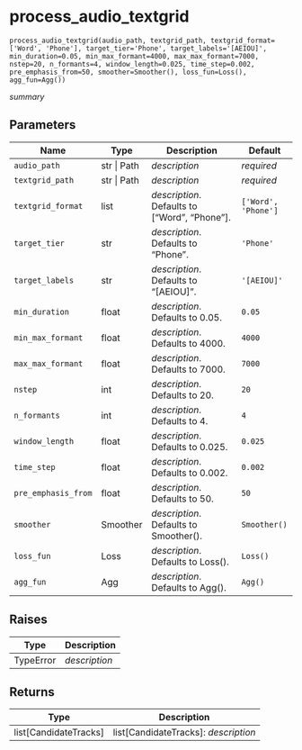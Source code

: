 # process_audio_textgrid { #fasttrackpy.process_audio_textgrid }

`process_audio_textgrid(audio_path, textgrid_path, textgrid_format=['Word', 'Phone'], target_tier='Phone', target_labels='[AEIOU]', min_duration=0.05, min_max_formant=4000, max_max_formant=7000, nstep=20, n_formants=4, window_length=0.025, time_step=0.002, pre_emphasis_from=50, smoother=Smoother(), loss_fun=Loss(), agg_fun=Agg())`

_summary_

## Parameters

| Name                | Type        | Description                                   | Default             |
|---------------------|-------------|-----------------------------------------------|---------------------|
| `audio_path`        | str \| Path | _description_                                 | _required_          |
| `textgrid_path`     | str \| Path | _description_                                 | _required_          |
| `textgrid_format`   | list        | _description_. Defaults to ["Word", "Phone"]. | `['Word', 'Phone']` |
| `target_tier`       | str         | _description_. Defaults to "Phone".           | `'Phone'`           |
| `target_labels`     | str         | _description_. Defaults to "[AEIOU]".         | `'[AEIOU]'`         |
| `min_duration`      | float       | _description_. Defaults to 0.05.              | `0.05`              |
| `min_max_formant`   | float       | _description_. Defaults to 4000.              | `4000`              |
| `max_max_formant`   | float       | _description_. Defaults to 7000.              | `7000`              |
| `nstep`             | int         | _description_. Defaults to 20.                | `20`                |
| `n_formants`        | int         | _description_. Defaults to 4.                 | `4`                 |
| `window_length`     | float       | _description_. Defaults to 0.025.             | `0.025`             |
| `time_step`         | float       | _description_. Defaults to 0.002.             | `0.002`             |
| `pre_emphasis_from` | float       | _description_. Defaults to 50.                | `50`                |
| `smoother`          | Smoother    | _description_. Defaults to Smoother().        | `Smoother()`        |
| `loss_fun`          | Loss        | _description_. Defaults to Loss().            | `Loss()`            |
| `agg_fun`           | Agg         | _description_. Defaults to Agg().             | `Agg()`             |

## Raises

| Type      | Description   |
|-----------|---------------|
| TypeError | _description_ |

## Returns

| Type                    | Description                          |
|-------------------------|--------------------------------------|
| list\[CandidateTracks\] | list[CandidateTracks]: _description_ |